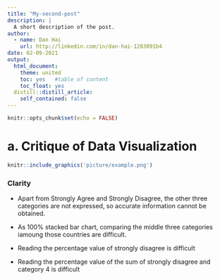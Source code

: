 ```yaml
---
title: "My-second-post"
description: |
  A short description of the post.
author:
  - name: Dan Hai
    url: http://linkedin.com/in/dan-hai-1283091b4
date: 02-09-2021
output:
  html_document:
    theme: united
    toc: yes   #table of content
    toc_float: yes
  distill::distill_article:
    self_contained: false
---
```



```r
knitr::opts_chunk$set(echo = FALSE)
```

# a.	Critique of Data Visualization
```r
knitr::include_graphics('picture/example.png')
```

### **Clarity**
- Apart from Strongly Agree and Strongly Disagree, the other three categories are not expressed, so accurate information cannot be obtained.

- As 100% stacked bar chart, comparing the middle three categories iamoung those countries are difficult.

- Reading the percentage value of strongly disagree is difficult

- Reading the percentage value of the sum of strongly disagree and category 4 is difficult




